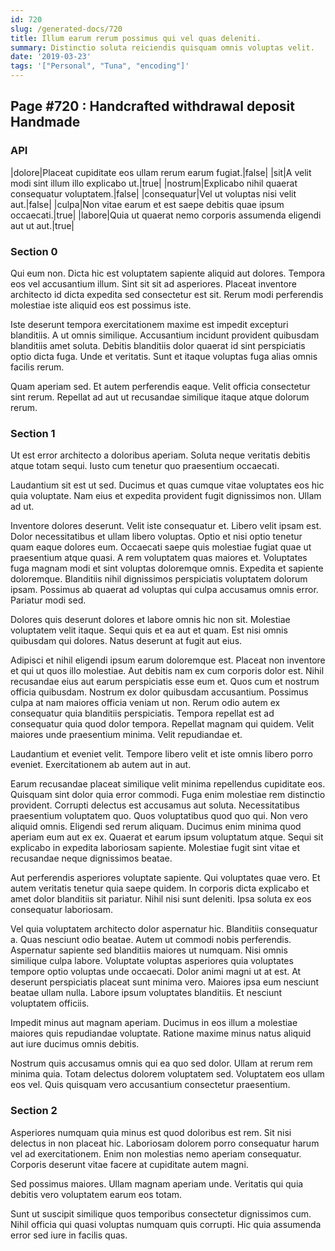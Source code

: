 ```yaml
---
id: 720
slug: /generated-docs/720
title: Illum earum rerum possimus qui vel quas deleniti.
summary: Distinctio soluta reiciendis quisquam omnis voluptas velit.
date: '2019-03-23'
tags: '["Personal", "Tuna", "encoding"]'
---
```

## Page #720 : Handcrafted withdrawal deposit Handmade

### API

|dolore|Placeat cupiditate eos ullam rerum earum fugiat.|false|
|sit|A velit modi sint illum illo explicabo ut.|true|
|nostrum|Explicabo nihil quaerat consequatur voluptatem.|false|
|consequatur|Vel ut voluptas nisi velit aut.|false|
|culpa|Non vitae earum et est saepe debitis quae ipsum occaecati.|true|
|labore|Quia ut quaerat nemo corporis assumenda eligendi aut ut aut.|true|




### Section 0
Qui eum non. Dicta hic est voluptatem sapiente aliquid aut dolores. Tempora eos vel accusantium illum. Sint sit sit ad asperiores. Placeat inventore architecto id dicta expedita sed consectetur est sit. Rerum modi perferendis molestiae iste aliquid eos est possimus iste.
 Iste deserunt tempora exercitationem maxime est impedit excepturi blanditiis. A ut omnis similique. Accusantium incidunt provident quibusdam blanditiis amet soluta. Debitis blanditiis dolor quaerat id sint perspiciatis optio dicta fuga. Unde et veritatis. Sunt et itaque voluptas fuga alias omnis facilis rerum.
 Quam aperiam sed. Et autem perferendis eaque. Velit officia consectetur sint rerum. Repellat ad aut ut recusandae similique itaque atque dolorum rerum.
### Section 1
Ut est error architecto a doloribus aperiam. Soluta neque veritatis debitis atque totam sequi. Iusto cum tenetur quo praesentium occaecati.
 Laudantium sit est ut sed. Ducimus et quas cumque vitae voluptates eos hic quia voluptate. Nam eius et expedita provident fugit dignissimos non. Ullam ad ut.
 Inventore dolores deserunt. Velit iste consequatur et. Libero velit ipsam est. Dolor necessitatibus et ullam libero voluptas. Optio et nisi optio tenetur quam eaque dolores eum. Occaecati saepe quis molestiae fugiat quae ut praesentium atque quasi.
A rem voluptatem quas maiores et. Voluptates fuga magnam modi et sint voluptas doloremque omnis. Expedita et sapiente doloremque. Blanditiis nihil dignissimos perspiciatis voluptatem dolorum ipsam. Possimus ab quaerat ad voluptas qui culpa accusamus omnis error. Pariatur modi sed.
 Dolores quis deserunt dolores et labore omnis hic non sit. Molestiae voluptatem velit itaque. Sequi quis et ea aut et quam. Est nisi omnis quibusdam qui dolores. Natus deserunt at fugit aut eius.
 Adipisci et nihil eligendi ipsum earum doloremque est. Placeat non inventore et qui ut quos illo molestiae. Aut debitis nam ex cum corporis dolor est. Nihil recusandae eius aut earum perspiciatis esse eum et. Quos cum et nostrum officia quibusdam. Nostrum ex dolor quibusdam accusantium.
Possimus culpa at nam maiores officia veniam ut non. Rerum odio autem ex consequatur quia blanditiis perspiciatis. Tempora repellat est ad consequatur quia quod dolor tempora. Repellat magnam qui quidem. Velit maiores unde praesentium minima. Velit repudiandae et.
 Laudantium et eveniet velit. Tempore libero velit et iste omnis libero porro eveniet. Exercitationem ab autem aut in aut.
 Earum recusandae placeat similique velit minima repellendus cupiditate eos. Quisquam sint dolor quia error commodi. Fuga enim molestiae rem distinctio provident. Corrupti delectus est accusamus aut soluta. Necessitatibus praesentium voluptatem quo. Quos voluptatibus quod quo qui.
Non vero aliquid omnis. Eligendi sed rerum aliquam. Ducimus enim minima quod aperiam eum aut ex ex. Quaerat et earum ipsum voluptatum atque. Sequi sit explicabo in expedita laboriosam sapiente. Molestiae fugit sint vitae et recusandae neque dignissimos beatae.
 Aut perferendis asperiores voluptate sapiente. Qui voluptates quae vero. Et autem veritatis tenetur quia saepe quidem. In corporis dicta explicabo et amet dolor blanditiis sit pariatur. Nihil nisi sunt deleniti. Ipsa soluta ex eos consequatur laboriosam.
 Vel quia voluptatem architecto dolor aspernatur hic. Blanditiis consequatur a. Quas nesciunt odio beatae. Autem ut commodi nobis perferendis. Aspernatur sapiente sed blanditiis maiores ut numquam. Nisi omnis similique culpa labore.
Voluptate voluptas asperiores quia voluptates tempore optio voluptas unde occaecati. Dolor animi magni ut at est. At deserunt perspiciatis placeat sunt minima vero. Maiores ipsa eum nesciunt beatae ullam nulla. Labore ipsum voluptates blanditiis. Et nesciunt voluptatem officiis.
 Impedit minus aut magnam aperiam. Ducimus in eos illum a molestiae maiores quis repudiandae voluptate. Ratione maxime minus natus aliquid aut iure ducimus omnis debitis.
 Nostrum quis accusamus omnis qui ea quo sed dolor. Ullam at rerum rem minima quia. Totam delectus dolorem voluptatem sed. Voluptatem eos ullam eos vel. Quis quisquam vero accusantium consectetur praesentium.
### Section 2
Asperiores numquam quia minus est quod doloribus est rem. Sit nisi delectus in non placeat hic. Laboriosam dolorem porro consequatur harum vel ad exercitationem. Enim non molestias nemo aperiam consequatur. Corporis deserunt vitae facere at cupiditate autem magni.
 Sed possimus maiores. Ullam magnam aperiam unde. Veritatis qui quia debitis vero voluptatem earum eos totam.
 Sunt ut suscipit similique quos temporibus consectetur dignissimos cum. Nihil officia qui quasi voluptas numquam quis corrupti. Hic quia assumenda error sed iure in facilis quas.
